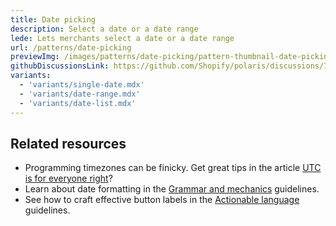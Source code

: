 ```yaml
---
title: Date picking
description: Select a date or a date range
lede: Lets merchants select a date or a date range
url: /patterns/date-picking
previewImg: /images/patterns/date-picking/pattern-thumbnail-date-picking.png
githubDiscussionsLink: https://github.com/Shopify/polaris/discussions/7853
variants:
  - 'variants/single-date.mdx'
  - 'variants/date-range.mdx'
  - 'variants/date-list.mdx'
---
```


<Variants variants={frontmatter.variants} />

<Stack gap="400">

## Related resources

- Programming timezones can be finicky. Get great tips in the article [UTC is for everyone right](https://zachholman.com/talk/utc-is-enough-for-everyone-right)?
- Learn about date formatting in the [Grammar and mechanics](/content/grammar-and-mechanics#date) guidelines.
- See how to craft effective button labels in the [Actionable language](/content/actionable-language) guidelines.

</Stack>
